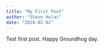 ```yaml
---
title: "My First Post"
author: "Steve Hulac"
date: "2024-02-02"
---
```


Test first post. Happy Groundhog day.